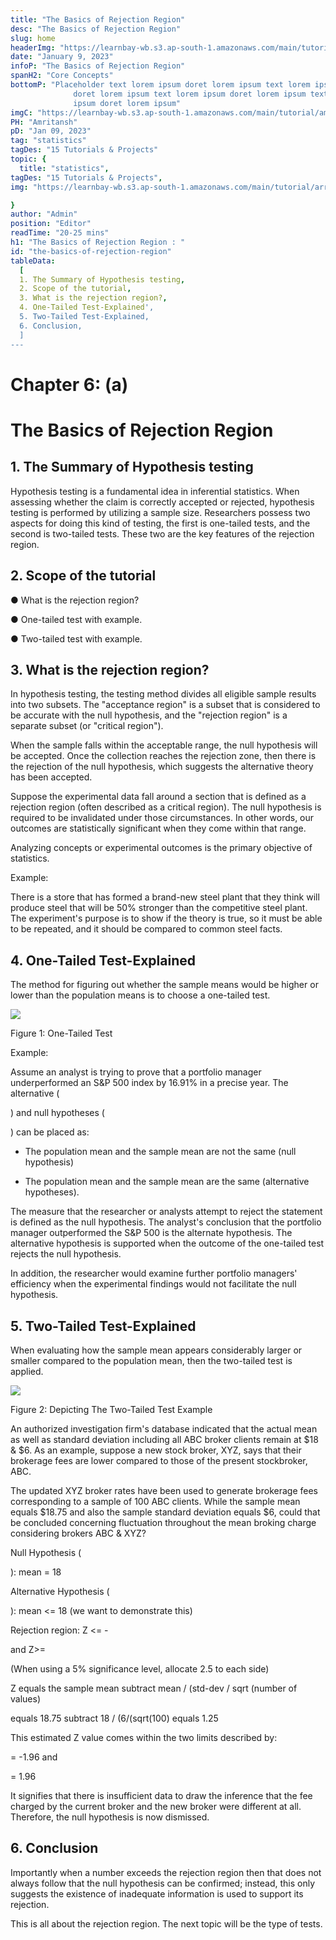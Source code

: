 ```yaml
---
title: "The Basics of Rejection Region"
desc: "The Basics of Rejection Region"
slug: home
headerImg: "https://learnbay-wb.s3.ap-south-1.amazonaws.com/main/tutorial/python.png"
date: "January 9, 2023"
infoP: "The Basics of Rejection Region"
spanH2: "Core Concepts"
bottomP: "Placeholder text lorem ipsum doret lorem ipsum text lorem ipsum
              doret lorem ipsum text lorem ipsum doret lorem ipsum text lorem
              ipsum doret lorem ipsum"
imgC: "https://learnbay-wb.s3.ap-south-1.amazonaws.com/main/tutorial/amritansh.png"
PH: "Amritansh"
pD: "Jan 09, 2023"
tag: "statistics"
tagDes: "15 Tutorials & Projects"
topic: {
  title: "statistics",
tagDes: "15 Tutorials & Projects",
img: "https://learnbay-wb.s3.ap-south-1.amazonaws.com/main/tutorial/arrow.png"

}
author: "Admin"
position: "Editor"
readTime: "20-25 mins"
h1: "The Basics of Rejection Region : "
id: "the-basics-of-rejection-region"
tableData:
  [
  1. The Summary of Hypothesis testing, 
  2. Scope of the tutorial,  
  3. What is the rejection region?,  
  4. One-Tailed Test-Explained',  
  5. Two-Tailed Test-Explained,
  6. Conclusion,
  ]
---
```



# **Chapter 6: (a)**


# **The Basics of Rejection Region**


## 1. The Summary of Hypothesis testing

 

Hypothesis testing is a fundamental idea in inferential statistics. When assessing whether the claim is correctly accepted or rejected, hypothesis testing is performed by utilizing a sample size. Researchers possess two aspects for doing this kind of testing, the first is one-tailed tests, and the second is two-tailed tests. These two are the key features of the rejection region.

 


## 2. Scope of the tutorial

 


●  	What is the rejection region?


●  	One-tailed test with example.


●  	Two-tailed test with example.


     


## 3. What is the rejection region?

 

In hypothesis testing, the testing method divides all eligible sample results into two subsets. The "acceptance region" is a subset that is considered to be accurate with the null hypothesis, and the "rejection region" is a separate subset (or "critical region").

 

When the sample falls within the acceptable range, the null hypothesis will be accepted. Once the collection reaches the rejection zone, then there is the rejection of the null hypothesis, which suggests the alternative theory has been accepted.

 

Suppose the experimental data fall around a section that is defined as a rejection region (often described as a critical region). The null hypothesis is required to be invalidated under those circumstances. In other words, our outcomes are statistically significant when they come within that range.

 

Analyzing concepts or experimental outcomes is the primary objective of statistics.

 

Example:

There is a store that has formed a brand-new steel plant that they think will produce steel that will be 50% stronger than the competitive steel plant. The experiment's purpose is to show if the theory is true, so it must be able to be repeated, and it should be compared to common steel facts.

 


## 4. One-Tailed Test-Explained

 

The method for figuring out whether the sample means would be higher or lower than the population means is to choose a one-tailed test.


<img src="https://learnbay-wb.s3.ap-south-1.amazonaws.com/main/tutorial/statistics/Rejection+region+figure+1.jpg"></img>



Figure 1: One-Tailed Test

Example:

Assume an analyst is trying to prove that a portfolio manager underperformed an S&P 500 index by 16.91% in a precise year. The alternative (

) and null hypotheses (

) can be placed as:

- The population mean and the sample mean are not the same (null hypothesis)

- The population mean and the sample mean are the same (alternative hypotheses).

The measure that the researcher or analysts attempt to reject the statement is defined as the null hypothesis. The analyst's conclusion that the portfolio manager outperformed the S&P 500 is the alternate hypothesis. The alternative hypothesis is supported when the outcome of the one-tailed test rejects the null hypothesis.

In addition, the researcher would examine further portfolio managers' efficiency when the experimental findings would not facilitate the null hypothesis.


## 5. Two-Tailed Test-Explained

When evaluating how the sample mean appears considerably larger or smaller compared to the population mean, then the two-tailed test is applied.


<img src="https://learnbay-wb.s3.ap-south-1.amazonaws.com/main/tutorial/statistics/Regection+region+figure+1.jpg"></img>


Figure 2: Depicting The Two-Tailed Test Example

An authorized investigation firm's database indicated that the actual mean as well as standard deviation including all ABC broker clients remain at $18 & $6. As an example, suppose a new stock broker,  XYZ, says that their brokerage fees are lower compared to those of the present stockbroker, ABC.

The updated XYZ broker rates have been used to generate brokerage fees corresponding to a sample of 100 ABC clients. While the sample mean equals $18.75 and also the sample standard deviation equals $6, could that be concluded concerning fluctuation throughout the mean broking charge considering brokers ABC & XYZ?

Null Hypothesis (

): mean = 18

Alternative Hypothesis (

): mean &lt;= 18 (we want to demonstrate this)

Rejection region: Z &lt;= - 

 and Z>=

 (When using a 5% significance level, allocate 2.5 to each side)

Z equals the sample mean subtract mean / (std-dev / sqrt (number of values)

equals 18.75 subtract 18 / (6/(sqrt(100) equals 1.25

This estimated Z value comes within the two limits described by:

 = -1.96 and 

 = 1.96

It signifies that there is insufficient data to draw the inference that the fee charged by the current broker and the new broker were different at all. Therefore, the null hypothesis is now dismissed.


## 6. Conclusion

Importantly when a number exceeds the rejection region then that does not always follow that the null hypothesis can be confirmed; instead, this only suggests the existence of inadequate information is used to support its rejection.

This is all about the rejection region. The next topic will be the type of tests.
